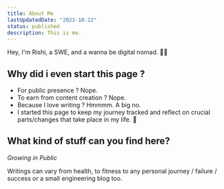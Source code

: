 ```yaml
---
title: About Me
lastUpdatedDate: "2023-10-22"
status: published
description: This is me.
---
```


Hey, I'm Rishi, a SWE, and a wanna be digital nomad. 👨‍💻

## Why did i even start this page ?

- For public presence ? Nope. 
- To earn from content creation ? Nope.
- Because I love writing ? Hmmmm. A big no.
- I started this page to keep my journey tracked and reflect on crucial parts/changes that take place in my life. 🛟

## What kind of stuff can you find here?
*Growing in Public*

Writings can vary from health, to fitness to any personal journey / failure / success or a small engineering blog too.

<Footer />